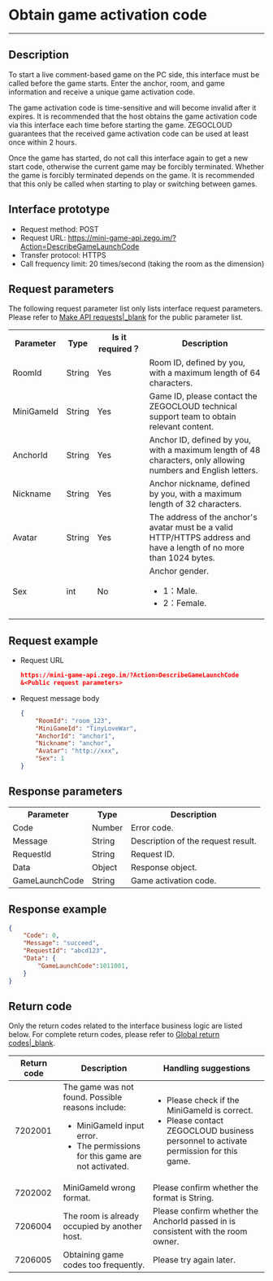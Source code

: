 # Obtain game activation code

- - -


## Description

To start a  live comment-based game on the PC side, this interface must be called before the game starts. Enter the anchor, room, and game information and receive a unique game activation code.

The game activation code is time-sensitive and will become invalid after it expires. It is recommended that the host obtains the game activation code via this interface each time before starting the game. ZEGOCLOUD guarantees that the received game activation code can be used at least once within 2 hours.

<Warning title="Warning">

Once the game has started, do not call this interface again to get a new start code, otherwise the current game may be forcibly terminated. Whether the game is forcibly terminated depends on the game. It is recommended that this only be called when starting to play or switching between games.
</Warning>

## Interface prototype

- Request method: POST
- Request URL: https://mini-game-api.zego.im/?Action=DescribeGameLaunchCode
- Transfer protocol: HTTPS
- Call frequency limit: 20 times/second (taking the room as the dimension)

## Request parameters

The following request parameter list only lists interface request parameters. Please refer to [Make API requests\|_blank](!ZegoMiniGameEngine-Making_API_Requests#2_1) for the public parameter list.

<table>
  
<tbody><tr>
<th>Parameter</th>
<th>Type</th>
<th>Is it required？</th>
<th>Description</th>
</tr>
<tr>
<td>RoomId</td>
<td>String</td>
<td>Yes</td>
<td>Room ID, defined by you, with a maximum length of 64 characters.</td>
</tr>
<tr>
<td>MiniGameId</td>
<td>String</td>
<td>Yes</td>
<td>Game ID, please contact the ZEGOCLOUD technical support team to obtain relevant content.</td>
</tr>
<tr>
<td>AnchorId</td>
<td>String</td>
<td>Yes</td>
<td>Anchor ID, defined by you, with a maximum length of 48 characters, only allowing numbers and English letters.</td>
</tr>
<tr>
<td>Nickname</td>
<td>String</td>
<td>Yes</td>
<td>Anchor nickname, defined by you, with a maximum length of 32 characters.</td>
</tr>
<tr>
<td>Avatar</td>
<td>String</td>
<td>Yes</td>
<td>The address of the anchor's avatar must be a valid HTTP/HTTPS address and have a length of no more than 1024 bytes.</td>
</tr>
<tr>
<td>Sex</td>
<td>int</td>
<td>No</td>
<td>Anchor gender.<ul><li>1：Male. </li><li>2：Female. </li></ul></td>
</tr>
</tbody></table>


## Request example

- Request URL
  
    ```json
    https://mini-game-api.zego.im/?Action=DescribeGameLaunchCode
    &<Public request parameters>
    ```

- Request message body 
  
    ```json
    {
        "RoomId": "room_123",
        "MiniGameId": "TinyLoveWar",
        "AnchorId": "anchor1",
        "Nickname": "anchor",
        "Avatar": "http://xxx",
        "Sex": 1
    }
    ```

## Response parameters

<table class="collapsible-table" >
  
<tbody><tr data-row-level="1">
<th>Parameter</th>
<th>Type</th>
<th>Description</th>
</tr>
<tr data-row-level="2">
<td>Code</td>
<td>Number</td>
<td>Error code.</td>
</tr>
<tr data-row-level="3">
<td>Message</td>
<td>String</td>
<td>Description of the request result.</td>
</tr>
<tr data-row-level="4">
<td>RequestId</td>
<td>String</td>
<td>Request ID.</td>
</tr>
<tr data-row-level="5" data-row-child="true">
<td>Data</td>
<td>Object</td>
<td>Response object.</td>
</tr>
<tr data-row-level="5-1">
<td>GameLaunchCode</td>
<td>String</td>
<td>Game activation code.</td>
</tr>
</tbody></table>

## Response example

```json
{
    "Code": 0,
    "Message": "succeed",
    "RequestId": "abcd123",
    "Data": {
        "GameLaunchCode":1011001,
    }
}
```

## Return code

Only the return codes related to the interface business logic are listed below. For complete return codes, please refer to [Global return codes\|_blank](!ZegoMiniGameEngine-Return_Codes).

| Return code | Description | Handling suggestions |
| -- | -- | -- |
| 7202001 |  The game was not found. Possible reasons include: <ul><li>MiniGameId input error.</li><li>The permissions for this game are not activated.</li> | <ul><li>Please check if the MiniGameId is correct.</li><li> Please contact ZEGOCLOUD business personnel to activate permission for this game.</li></ul> |
| 7202002 |  MiniGameId wrong format. | Please confirm whether the format is String. |
| 7206004 |  The room is already occupied by another host. | Please confirm whether the AnchorId passed in is consistent with the room owner. |
| 7206005 |  Obtaining game codes too frequently. | Please try again later. |
